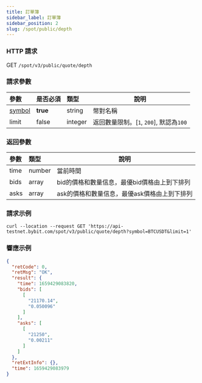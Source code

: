 ```yaml
---
title: 訂單簿
sidebar_label: 訂單簿
sidebar_position: 2
slug: /spot/public/depth
---
```


### HTTP 請求
GET <code>/spot/v3/public/quote/depth</code>

### 請求參數
| 參數 | 是否必須 | 類型 | 說明|
|:----- |:-------|:-----|------ |
|[symbol](../enum#symbol) | **true** | string | 幣對名稱 |
|limit | false | integer | 返回數量限制。[`1`, `200`], 默認為`100`  |

### 返回參數
| 參數 | 類型 | 說明|
|:----- |:-----|----- |
| time | number | 當前時間 |
| bids | array | bid的價格和數量信息，最優bid價格由上到下排列 |
| asks | array | ask的價格和數量信息，最優ask價格由上到下排列 |

### 請求示例

```http
curl --location --request GET 'https://api-testnet.bybit.com/spot/v3/public/quote/depth?symbol=BTCUSDT&limit=1'
```

### 響應示例

```json
{
  "retCode": 0,
  "retMsg": "OK",
  "result": {
    "time": 1659429083820,
    "bids": [
      [
        "21170.14",
        "0.050096"
      ]
    ],
    "asks": [
      [
        "21250",
        "0.00211"
      ]
    ]
  },
  "retExtInfo": {},
  "time": 1659429083979
}
```
